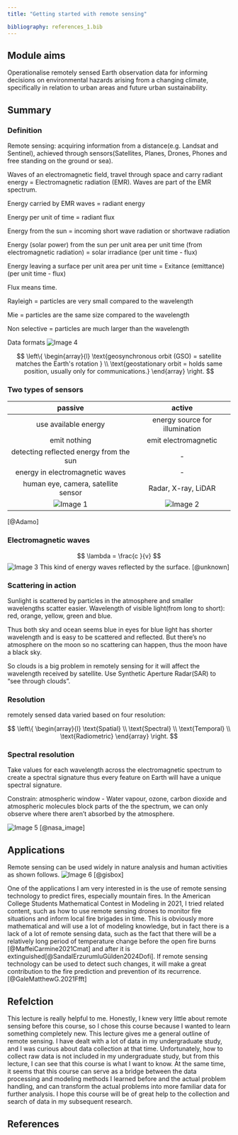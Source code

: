 ```yaml
---
title: "Getting started with remote sensing"

bibliography: references_1.bib
---
```

## Module aims

Operationalise remotely sensed Earth observation data for informing decisions on environmental hazards arising from a changing climate, specifically in relation to urban areas and future urban sustainability.

## Summary

### Definition

Remote sensing: acquiring information from a distance(e.g. Landsat and Sentinel), achieved through sensors(Satellites, Planes, Drones, Phones and free standing on the ground or sea).

Waves of an electromagnetic field, travel through space and carry radiant energy = Electromagnetic radiation (EMR). Waves are part of the EMR spectrum.

Energy carried by EMR waves = radiant energy

Energy per unit of time = radiant flux

Energy from the sun = incoming short wave radiation or shortwave radiation

Energy (solar power) from the sun per unit area per unit time (from electromagnetic radiation) = solar irradiance (per unit time - flux)

Energy leaving a surface per unit area per unit time = Exitance (emittance) (per unit time - flux)

Flux means time.

Rayleigh = particles are very small compared to the wavelength

Mie = particles are the same size compared to the wavelength

Non selective = particles are much larger than the wavelength

Data formats
![Image 4](fig/week1/fig4.png)

$$ \left\{
\begin{array}{l}
 \text{geosynchronous orbit (GSO) = satellite matches the Earth's rotation } \\
 \text{geostationary orbit = holds same position, usually only for communications.} 
\end{array}
\right. $$





### Two types of sensors

|                 passive                 |             active             |
|:---------------------------------------:|:------------------------------:|
|          use available energy           | energy source for illumination |
|              emit nothing               |      emit electromagnetic      |
| detecting reflected energy from the sun |               \-               |
|     energy in electromagnetic waves     |               \-               |
|   human eye, camera, satellite sensor   |      Radar, X-ray, LiDAR       |
|     ![Image 1](fig/week1/fig1.png)      | ![Image 2](fig/week1/fig2.png)  |

[@Adamo]

### Electromagnetic waves

$$
\lambda = \frac{c }{v} 
$$
![Image 3](fig/week1/fig3.png) This kind of energy waves reflected by the surface.
[@unknown]

### Scattering in action

Sunlight is scattered by particles in the atmosphere and smaller wavelengths scatter easier. Wavelength of visible light(from long to short): red, orange, yellow, green and blue.

Thus both sky and ocean seems blue in eyes for blue light has shorter wavelength and is easy to be scattered and reflected. But there's no atmosphere on the moon so no scattering can happen, thus the moon have a black sky.

So clouds is a big problem in remotely sensing for it will affect the wavelength received by satellite. Use Synthetic Aperture Radar(SAR) to "see through clouds".

### Resolution

remotely sensed data varied based on four resolution:

$$ \left\{
\begin{array}{l}
 \text{Spatial} \\
 \text{Spectral} \\
 \text{Temporal} \\
 \text{Radiometric}
\end{array}
\right. $$


### Spectral resolution

Take values for each wavelength across the electromagnetic spectrum to create a spectral signature thus every feature on Earth will have a unique spectral signature.

Constrain: atmospheric window - Water vapour, ozone, carbon dioxide and atmospheric molecules block parts of the the spectrum, we can only observe where there aren't absorbed by the atmosphere.


![Image 5](fig/week1/fig5.png)
[@nasa_image]


## Applications

Remote sensing can be used widely in nature analysis and human activities as shown follows.
![Image 6](fig/week1/fig6.png)
[@gisbox]

One of the applications I am very interested in is the use of remote sensing technology to predict fires, especially mountain fires. In the American College Students Mathematical Contest in Modeling in 2021, I tried related content, such as how to use remote sensing drones to monitor fire situations and inform local fire brigades in time. This is obviously more mathematical and will use a lot of modeling knowledge, but in fact there is a lack of a lot of remote sensing data, such as the fact that there will be a relatively long period of temperature change before the open fire burns [@MaffeiCarmine2021Cmat] and after it is extinguished[@SandalErzurumluGülden2024Dofi]. If remote sensing technology can be used to detect such changes, it will make a great contribution to the fire prediction and prevention of its recurrence.[@GaleMatthewG.2021Ffft]


## Refelction

This lecture is really helpful to me. Honestly, I knew very little about remote sensing before this course, so I chose this course because I wanted to learn something completely new. This lecture gives me a general outline of remote sensing. I have dealt with a lot of data in my undergraduate study, and I was curious about data collection at that time. Unfortunately, how to collect raw data is not included in my undergraduate study, but from this lecture, I can see that this course is what I want to know. At the same time, it seems that this course can serve as a bridge between the data processing and modeling methods I learned before and the actual problem handling, and can transform the actual problems into more familiar data for further analysis. I hope this course will be of great help to the collection and search of data in my subsequent research.

## References {-}

::: {#refs}
:::
